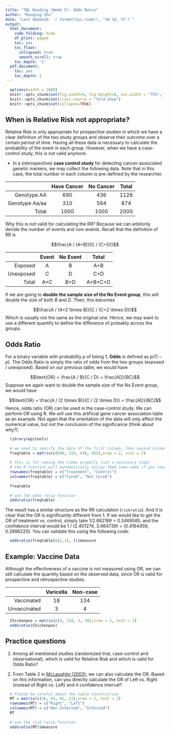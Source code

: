 ```yaml
---
title: "TBL Reading (Week 5): Odds Ratio"
author: "Ruoqing Zhu"
date: "Last Updated: `r format(Sys.time(), '%B %d, %Y')`"
output:
  html_document:
    code_folding: hide
    df_print: paged
    toc: yes
    toc_float:
      collapsed: true
      smooth_scroll: true
    toc_depth: '2'
  pdf_document:
    toc: yes
    toc_depth: 2
---
```


```r
  options(width = 1000)
  knitr::opts_chunk$set(fig.width=9, fig.height=6, out.width = "75%", fig.align = 'center')
  knitr::opts_chunk$set(class.source = "fold-show")
  knitr::opts_chunk$set(collapse=TRUE)
```

## When is Relative Risk not appropriate? 

Relative Risk is only appropriate for prospective studies in which we have a clear definition of the two study groups and observe their outcome over a certain period of time. Having all these data is necessary to calculate the probability of the event in each group. However, when we have a case-control study, this is not valid anymore. 

  * In a (retrospective) __case control study__ for detecting cancer-associated genetic markers, we may collect the following data. Note that in this case, the total number in each column is pre-defined by the researcher. 
  
$\quad$       | Have Cancer | No Cancer | Total
-----: | :----: | :----: | :----:
Genotype AA | 690 | 436 | 1126
Genotype Aa/aa | 310  | 564 | 874
Total | 1000 | 1000 | 2000  

Why this is not valid for calculating the RR? Because we can arbitorily decide the number of events and non-events. Recall that the definition of RR is 

$$\frac{A / (A+B)}{C / (C+D)}$$

$\quad$       | Event | No Event | Total
-----: | :----: | :----: | :----:
Exposed | A | B | A+B
Unexposed | C  | D | C+D
Total | A+C | B+D | A+B+C+D

If we are going to __double the sample size of the No Event group__, this will double the size of both $B$ and $D$. Then, this becomes 

$$\frac{A / (A+2 \times B)}{C / (C+2 \times D)}$$
Which is usually not the same as the original one. Hence, we may want to use a different quantify to define the difference of probably across the groups. 

## Odds Ratio

For a binary variable with probability $p$ of being 1, __Odds__ is defined as $p / (1-p)$. The Odds Ratio is simply the ratio of odds from the two groups (exposed / unexposed). Based on our previous table, we would have 

$$\text{OR} = \frac{A / B}{C / D} = \frac{AD}{BC}$$
Suppose we again want to double the sample size of the No Event group, we would have 

$$\text{OR} = \frac{A / (2 \times B)}{C / (2 \times D)} = \frac{AD}{BC}$$
Hence, odds ratio (OR) can be used in the case-control study. We can perform OR using R. We will use this artificial gene cancer association table as an example. Not again that the orientation of the data will only affect the numerical value, but not the conclusion of the significance (think about why?).

```r
  library(epitools)
  
  # we need to specify the data of the first column, then second column
  freqtable = matrix(c(690, 310, 436, 565),nrow = 2, ncol = 2)
  
  # this is for naming the items properly (not a necessary step)
  # the R function will automatically assign them some name if you leave them empty. 
  rownames(freqtable) = c("Treatment", "Control")
  colnames(freqtable) = c("Cured", "Not Cured")  
  
  freqtable
  
  # use the odds ratio function
  oddsratio(freqtable)
```

The result has a similar structure as the RR calculation (`riskratio`). And it is clear that the OR is significantly different from 1. If we would like to get the OR of treatment vs. control, simply take 1/2.882189 = 0.3469585, and the confidence interval would be 1 / (2.401274, 3.464739) = (0.4164456, 0.2886220). You can validate this using the following code:

```r
  oddsratio(freqtable[c(2,1), ])$measure
```

## Example: Vaccine Data

Although the effectiveness of a vaccine is not measured using OR, we can still calculate the quantity based on the observed data, since OR is valid for prospective and retrospective studies. 

$\quad$       | Varicella | Non-case
-----:        | :----:    | :----: 
Vaccinated    | 18        | 134 
Unvaccinated  | 3         | 4

```r
  Chickenpox = matrix(c(4, 134, 3, 18),nrow = 2, ncol = 2)
  oddsratio(Chickenpox)
```

## Practice questions 

  1. Among all mentioned studies (randomized trial, case-control and observational), which is valid for Relative Risk and which is valid for Odds Ratio?
  
  2. From Table 2 in [McLaughlin (2003)](papers/McLaughlin2003Extensive.pdf), we can also calculate the OR. Based on this information, can you directly calculate the OR of Left vs. Right (instead of Right vs. Left) and it confidence interval?
  
```r
  # Please be careful about the table construction
  MT = matrix(c(36, 93, 82, 22),nrow = 2, ncol = 2)
  rownames(MT) = c("Right", "Left")
  colnames(MT) = c("Non-Infected", "Infected")
  MT
  
  # use the risk ratio function
  oddsratio(MT)$measure
```